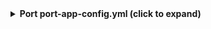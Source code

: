 <details>

<summary><b> Port port-app-config.yml (click to expand)</b></summary>

```yaml showLineNumbers
createMissingRelatedEntities: true
resources:
  - kind: repository
    selector:
      query: "true" # JQ boolean query. If evaluated to false - skip syncing the object.
    port:
      entity:
        mappings:
          identifier: ".name" # The Entity identifier will be the repository name.
          title: ".name"
          blueprint: '"githubRepository"'
          properties:
            readme: file://README.md
            url: .html_url
            defaultBranch: .default_branch
  - kind: environment
    selector:
      query: "true"
    port:
      entity:
        mappings:
          identifier: .__repository + "-" + .name
          title: .name
          blueprint: '"githubRepoEnvironment"'
          properties:
            url: .html_url
            customBranchesPolicies: .deployment_branch_policy.custom_branches_policies
            protectedBranches: .deployment_branch_policy.protected_branches
            createdAt: .created_at
            updatedAt: .updated_at
          relations:
            repository: .__repository
  - kind: deployment
    selector:
      query: "true"
    port:
      entity:
        mappings:
          identifier: .__repository + "-" + (.id|tostring)
          title: .task + "-" + .environment
          blueprint: '"githubDeployment"'
          properties:
            description: .description
            ref: .ref
            sha: .sha
            productionEnvironment: .production_environment
            transientEnvironment: .transient_environment
            createdAt: .created_at
            url: .url
          relations:
            environment: .__repository + "-" + .environment
```

</details>
